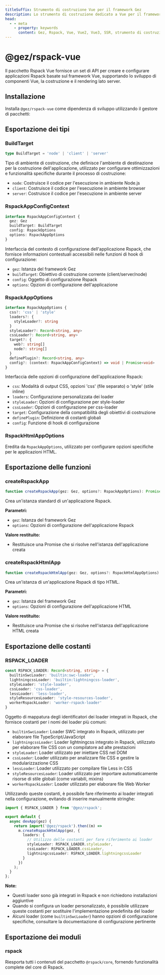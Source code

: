 ```yaml
---
titleSuffix: Strumento di costruzione Vue per il framework Gez
description: Lo strumento di costruzione dedicato a Vue per il framework Gez, che fornisce supporto completo per la creazione di applicazioni Vue 2/3, inclusi lo sviluppo di componenti, il rendering SSR e l'ottimizzazione delle prestazioni.
head:
  - - meta
    - property: keywords
      content: Gez, Rspack, Vue, Vue2, Vue3, SSR, strumento di costruzione, sviluppo di componenti, rendering lato server, ottimizzazione delle prestazioni
---
```



# @gez/rspack-vue

Il pacchetto Rspack Vue fornisce un set di API per creare e configurare applicazioni Rspack basate sul framework Vue, supportando lo sviluppo di componenti Vue, la costruzione e il rendering lato server.

## Installazione

Installa `@gez/rspack-vue` come dipendenza di sviluppo utilizzando il gestore di pacchetti:

<PackageManagerTabs command="install @gez/rspack-vue -D" />

## Esportazione dei tipi

### BuildTarget

```ts
type BuildTarget = 'node' | 'client' | 'server'
```

Tipo di ambiente di costruzione, che definisce l'ambiente di destinazione per la costruzione dell'applicazione, utilizzato per configurare ottimizzazioni e funzionalità specifiche durante il processo di costruzione:
- `node`: Costruisce il codice per l'esecuzione in ambiente Node.js
- `client`: Costruisce il codice per l'esecuzione in ambiente browser
- `server`: Costruisce il codice per l'esecuzione in ambiente server

### RspackAppConfigContext

```ts
interface RspackAppConfigContext {
  gez: Gez
  buildTarget: BuildTarget
  config: RspackOptions
  options: RspackAppOptions
}
```

Interfaccia del contesto di configurazione dell'applicazione Rspack, che fornisce informazioni contestuali accessibili nelle funzioni di hook di configurazione:
- `gez`: Istanza del framework Gez
- `buildTarget`: Obiettivo di costruzione corrente (client/server/node)
- `config`: Oggetto di configurazione Rspack
- `options`: Opzioni di configurazione dell'applicazione

### RspackAppOptions

```ts
interface RspackAppOptions {
  css?: 'css' | 'style'
  loaders?: {
    styleLoader?: string
  }
  styleLoader?: Record<string, any>
  cssLoader?: Record<string, any>
  target?: {
    web?: string[]
    node?: string[]
  }
  definePlugin?: Record<string, any>
  config?: (context: RspackAppConfigContext) => void | Promise<void>
}
```

Interfaccia delle opzioni di configurazione dell'applicazione Rspack:
- `css`: Modalità di output CSS, opzioni 'css' (file separato) o 'style' (stile inline)
- `loaders`: Configurazione personalizzata dei loader
- `styleLoader`: Opzioni di configurazione per style-loader
- `cssLoader`: Opzioni di configurazione per css-loader
- `target`: Configurazione della compatibilità degli obiettivi di costruzione
- `definePlugin`: Definizione di costanti globali
- `config`: Funzione di hook di configurazione

### RspackHtmlAppOptions

Eredita da `RspackAppOptions`, utilizzato per configurare opzioni specifiche per le applicazioni HTML.

## Esportazione delle funzioni

### createRspackApp

```ts
function createRspackApp(gez: Gez, options?: RspackAppOptions): Promise<App>
```

Crea un'istanza standard di un'applicazione Rspack.

**Parametri:**
- `gez`: Istanza del framework Gez
- `options`: Opzioni di configurazione dell'applicazione Rspack

**Valore restituito:**
- Restituisce una Promise che si risolve nell'istanza dell'applicazione creata

### createRspackHtmlApp

```ts
function createRspackHtmlApp(gez: Gez, options?: RspackHtmlAppOptions): Promise<App>
```

Crea un'istanza di un'applicazione Rspack di tipo HTML.

**Parametri:**
- `gez`: Istanza del framework Gez
- `options`: Opzioni di configurazione dell'applicazione HTML

**Valore restituito:**
- Restituisce una Promise che si risolve nell'istanza dell'applicazione HTML creata

## Esportazione delle costanti
### RSPACK_LOADER

```ts
const RSPACK_LOADER: Record<string, string> = {
  builtinSwcLoader: 'builtin:swc-loader',
  lightningcssLoader: 'builtin:lightningcss-loader',
  styleLoader: 'style-loader',
  cssLoader: 'css-loader',
  lessLoader: 'less-loader',
  styleResourcesLoader: 'style-resources-loader',
  workerRspackLoader: 'worker-rspack-loader'
}
```

Oggetto di mappatura degli identificatori dei loader integrati in Rspack, che fornisce costanti per i nomi dei loader più comuni:

- `builtinSwcLoader`: Loader SWC integrato in Rspack, utilizzato per elaborare file TypeScript/JavaScript
- `lightningcssLoader`: Loader lightningcss integrato in Rspack, utilizzato per elaborare file CSS con un compilatore ad alte prestazioni
- `styleLoader`: Loader utilizzato per iniettare CSS nel DOM
- `cssLoader`: Loader utilizzato per analizzare file CSS e gestire la modularizzazione CSS
- `lessLoader`: Loader utilizzato per compilare file Less in CSS
- `styleResourcesLoader`: Loader utilizzato per importare automaticamente risorse di stile globali (come variabili, mixins)
- `workerRspackLoader`: Loader utilizzato per elaborare file Web Worker

Utilizzando queste costanti, è possibile fare riferimento ai loader integrati nella configurazione, evitando di inserire manualmente stringhe:

```ts title="src/entry.node.ts"
import { RSPACK_LOADER } from '@gez/rspack';

export default {
  async devApp(gez) {
    return import('@gez/rspack').then((m) =>
      m.createRspackHtmlApp(gez, {
        loaders: {
          // Utilizzo delle costanti per fare riferimento ai loader
          styleLoader: RSPACK_LOADER.styleLoader,
          cssLoader: RSPACK_LOADER.cssLoader,
          lightningcssLoader: RSPACK_LOADER.lightningcssLoader
        }
      })
    );
  }
};
```

**Note:**
- Questi loader sono già integrati in Rspack e non richiedono installazioni aggiuntive
- Quando si configura un loader personalizzato, è possibile utilizzare queste costanti per sostituire l'implementazione predefinita del loader
- Alcuni loader (come `builtinSwcLoader`) hanno opzioni di configurazione specifiche, consultare la documentazione di configurazione pertinente

## Esportazione dei moduli

### rspack

Riesporta tutti i contenuti del pacchetto `@rspack/core`, fornendo funzionalità complete del core di Rspack.